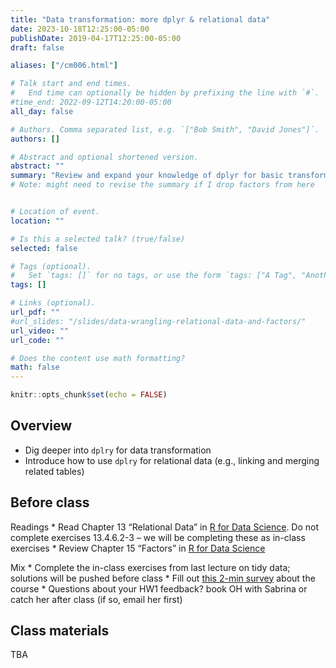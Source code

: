 ```yaml
---
title: "Data transformation: more dplyr & relational data"
date: 2023-10-18T12:25:00-05:00
publishDate: 2019-04-17T12:25:00-05:00
draft: false

aliases: ["/cm006.html"]

# Talk start and end times.
#   End time can optionally be hidden by prefixing the line with `#`.
#time_end: 2022-09-12T14:20:00-05:00
all_day: false

# Authors. Comma separated list, e.g. `["Bob Smith", "David Jones"]`.
authors: []

# Abstract and optional shortened version.
abstract: ""
summary: "Review and expand your knowledge of dplyr for basic transformations and introduce how to use dplyr for relational data."
# Note: might need to revise the summary if I drop factors from here


# Location of event.
location: ""

# Is this a selected talk? (true/false)
selected: false

# Tags (optional).
#   Set `tags: []` for no tags, or use the form `tags: ["A Tag", "Another Tag"]` for one or more tags.
tags: []

# Links (optional).
url_pdf: ""
#url_slides: "/slides/data-wrangling-relational-data-and-factors/"
url_video: ""
url_code: ""

# Does the content use math formatting?
math: false
---
```


```r
knitr::opts_chunk$set(echo = FALSE)
```

## Overview

* Dig deeper into `dplry` for data transformation
* Introduce how to use `dplry` for relational data (e.g., linking and merging related tables)


## Before class

Readings
* Read Chapter 13 "Relational Data" in [R for Data Science](http://r4ds.had.co.nz/). Do not complete exercises 13.4.6.2-3 -- we will be completing these as in-class exercises
* Review Chapter 15 "Factors" in [R for Data Science](http://r4ds.had.co.nz/)

Mix
* Complete the in-class exercises from last lecture on tidy data; solutions will be pushed before class
* Fill out [this 2-min survey](https://docs.google.com/forms/d/e/1FAIpQLSdymbNtgrQFHgMzqPjxcpIjYqPSFvNBPohQnjtkr4GvFjRFBg/viewform) about the course 
* Questions about your HW1 feedback? book OH with Sabrina or catch her after class (if so, email her first)

## Class materials

TBA

<!--
* [Practice using relational data](/notes/relational-data-exercise/)


* [Relational data: a quick review](/notes/relational-data/)
* [Practice using relational data](/notes/relational-data-exercise/)
* [Practice transforming and visualizing factors](/notes/factors-exercise/)

## What you need to do after class

* Keep working on homework 3
* Review lectures and readings

<!--
* [Complete the wrangling and visualizing data homework](/homework/wrangle-data/)
-->